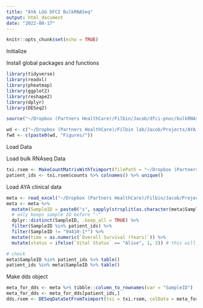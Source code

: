 ```yaml
---
title: "AYA LGG DFCI BulkRNASeq"
output: html_document
date: "2022-08-17"
---
```


```r
knitr::opts_chunk$set(echo = TRUE)
```

########## Initialize ##########
Install global packages and functions
```r
library(tidyverse)
library(readxl)
library(pheatmap)
library(ggplot2)
library(reshape2)
library(dplyr)
library(DESeq2)

source("~/Dropbox (Partners HealthCare)/Filbin/Jacob/dfci-pnoc/bulkRNAseq-scripts.R")

wd <- c("~/Dropbox (Partners HealthCare)/Filbin lab/Jacob/Projects/AYA Bulk RNA-seq/")
fwd <- c(paste0(wd, "Figures/"))
```

########## Load Data ##########
Load bulk RNAseq Data
```r
txi.rsem <- MakeCountMatrixWithTximport(filePath = "~/Dropbox (Partners HealthCare)/Filbin/Jacob/Projects/AYA Bulk RNA-seq/star-rsem/", method = "rsem")
patient_ids <- txi.rsem$counts %>% colnames() %>% unique()
```

Load AYA clinical data
``` r
meta <- read_excel("~/Dropbox (Partners HealthCare)/Filbin/Jacob/Projects/AYA Bulk RNA-seq/Deidentified RNAseq Patient Clinical Data.xlsx", skip = 1)
meta <- meta %>%
  mutate(SampleID = paste0("s", sapply(strsplit(as.character(meta$SampleID), "-"), `[`, 1))) %>% 
  # only keeps sample ID before "-"
  dplyr::distinct(SampleID, .keep_all = TRUE) %>%
  filter(SampleID %in% patient_ids) %>%
  filter(SampleID != "94410-1*") %>%
  mutate(time = as.numeric(`Overall Survival (Years)`)) %>% 
  mutate(status = ifelse(`Vital Status` == "Alive", 1, 2)) # this will be used in `status` in survival package

# check
meta$SampleID %in% patient_ids %>% table()
patient_ids %in% meta$SampleID %>% table()
```

Make dds object 
```r
meta_for_dds <- meta %>% tibble::column_to_rownames(var = "SampleID")
meta_for_dds <- meta_for_dds[patient_ids,]
dds.rsem <- DESeqDataSetFromTximport(txi = txi.rsem, colData = meta_for_dds, design = ~1)
```

